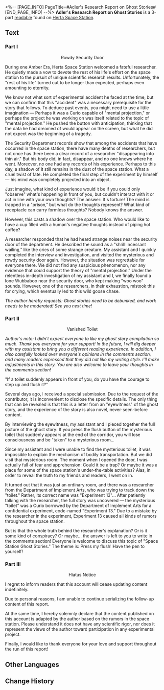 <%-- [PAGE_INFO]
PageTitle=#Adler's Research Report on Ghost Stories#
[END_PAGE_INFO] --%>
{{Readable Infobox
|id           = 171
|partIds      = 190367;190368;190369
|title        = 
|image        = Item Journal.png
|world        = Herta Space Station
|parts        = 3
|author       = <!--to be added-->
|description  = The research report written by Adler, a member of the Department of Implement Arts. It records all kinds of ghost stories of the Herta Space Station.
|part1        = Part I
|source1      = {{cx|Source missing}}
|part2        = Part II
|source2      = {{cx|Source missing}}
|part3        = Part III
|source3      = {{cx|Source missing}}
|characters   = 
|factions     = 
}}
'''Adler's Research Report on Ghost Stories''' is a 3-part [[readable]] found on [[Herta Space Station]].
<!--
==Location==
{{Map Embed|<map name>|<marker id>}}
-->
==Text==
===Part I===
<div align="center">Rowdy Security Door</div>

During one Amber Era, Herta Space Station welcomed a fateful researcher. He quietly made a vow to devote the rest of his life's effort on the space station to the pursuit of unique scientific research results. Unfortunately, the "rest of his life" turned out to be longer than expected, perhaps even amounting to eternity.

We know not what sort of experimental accident he faced at the time, but we can confirm that this "accident" was a necessary prerequisite for the story that follows. To deduce past events, you might need to use a little imagination &mdash; Perhaps it was a Curio capable of "mental projection," or perhaps the project he was working on was itself related to the topic of "mental projection." He pushed the button with anticipation, thinking that the data he had dreamed of would appear on the screen, but what he did not expect was the beginning of a tragedy.

The Security Department records show that among the accidents that have occurred in the space station, there have many deaths of researchers, but not once has there been a clear record of a researcher "disappearing into thin air." But his body did, in fact, disappear, and no one knows where he went. Moreover, no one had any records of his experience. Perhaps to this day, a shadow of it still remains in the dust of the space station. What a cruel twist of fate. He completed the final step of the experiment by himself &mdash; his mind was completely projected into an object.

Just imagine, what kind of experience would it be if you could only "observe" what's happening in front of you, but couldn't interact with it or act in line with your own thoughts? The answer: It's torture! The mind is trapped in a "prison," but what do the thoughts represent? What kind of receptacle can carry formless thoughts? Nobody knows the answer.

However, this casts a shadow over the space station. Who would like to have a cup filled with a human's negative thoughts instead of piping hot coffee?

A researcher responded that he had heard strange noises near the security door of the department. He described the sound as a "shrill incessant wailing," like the cries of some strange creature. My assistant and I quickly completed the interview and investigation, and visited the mysterious and rowdy security door again. However, the situation was regrettable for everyone there. We did not find any suspicious phenomenon, nor any evidence that could support the theory of "mental projection." Under the relentless in-depth investigation of my assistant and I, we finally found a lone Wubbaboo near the security door, who kept making "woo woo" sounds. However, one of the researchers, in their exhaustion, mistook this for crying, which eventually led to this wild goose chase.

''The author hereby requests: Ghost stories need to be debunked, and work needs to be moderated! See you next time!''

===Part II===
<div align="center">Vanished Toilet</div>

''Author's note: I didn't expect everyone to like my ghost story compilation so much. Thank you everyone for your support! In the future, I will dig deeper with my assistant to bring you a different reading experience. In addition, I also carefully looked over everyone's opinions in the comments section, and many readers expressed that they did not like my writing style. I'll make adjustments in this story. You are also welcome to leave your thoughts in the comments section!''

"If a toilet suddenly appears in front of you, do you have the courage to step up and flush it?"

Several days ago, I received a special submission. Due to the request of the contributor, it is inconvenient to disclose the specific details. The only thing that can be revealed is that this is a letter from an "eyewitness" of the ghost story, and the experience of the story is also novel, never-seen-before content.

By interviewing the eyewitness, my assistant and I pieced together the full picture of the ghost story: If you press the flush button of the mysterious toilet that suddenly appears at the end of the corridor, you will lose consciousness and be "taken" to a mysterious room...

Since my assistant and I were unable to find the mysterious toilet, it was impossible to explain the mechanism of bodily transportation. But we did visit that mysterious room. The moment when I opened the door, I was actually full of fear and apprehension: Could it be a trap? Or maybe it was a place for some of the space station's under-the-table activities? Alas, in order to reveal the truth to my friends and readers, I went on in.

It turned out that it was just an ordinary room, and there was a researcher from the Department of Implement Arts, who was trying to track down the "toilet." Rather, its correct name was "Experiment 13"... After patiently talking with the researcher, the full story was uncovered &mdash; the mysterious "toilet" was a Curio borrowed by the Department of Implement Arts for a confidential experiment, code-named "Experiment 13." Due to a mistake by the researcher in the experiment, Experiment 13 caused all kinds of rumors throughout the space station.

But is that the whole truth behind the researcher's explanation? Or is it some kind of conspiracy? Or maybe... the answer is left to you to write in the comments section! Everyone is welcome to discuss this topic of "Space Station Ghost Stories." The theme is: Press my flush! Have the pen to yourself!

===Part III===
<div align="center">Hiatus Notice</div>

I regret to inform readers that this account will cease updating content indefinitely.

Due to personal reasons, I am unable to continue serializing the follow-up content of this report.

At the same time, I hereby solemnly declare that the content published on this account is adapted by the author based on the rumors in the space station. Please understand it does not have any scientific rigor, nor does it represent the views of the author toward participation in any experimental project.

Finally, I would like to thank everyone for your love and support throughout the run of this report!

<!--
==Trivia==
* 
-->
==Other Languages==
{{Other Languages
|en   = Adler's Research Report on Ghost Stories
|zhs  = 阿德勒的怪谈研究报告
|zht  = 阿德勒的怪談研究報告
|ja   = アドラーの怪談研究レポート
|ko   = 아들러의 괴담 연구 보고
|es   = Informe de investigación de Adler sobre historias de fantasmas
|fr   = Rapport de recherche d'Adler sur les histoires de fantômes
|ru   = Доклад Адлера по историям о призраках
|th   = รายงานการวิจัยเรื่องลี้ลับของ Adler
|vi   = Báo Cáo Nghiên Cứu Của Adler Về Chuyện Lạ
|de   = Adlers Forschungsbericht zu Geistergeschichten
|id   = Laporan Penelitian Kisah Misteri Adler
|pt   = Relatório de Pesquisa de Adler sobre Histórias de Fantasmas
}}

==Change History==
{{Change History|1.0}}